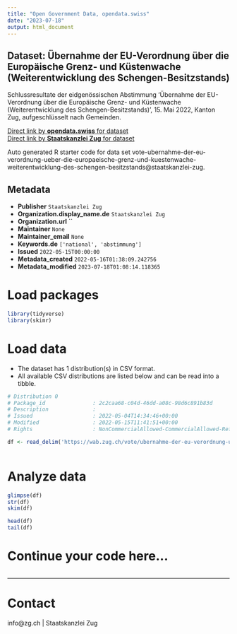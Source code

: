 ```yaml
---
title: "Open Government Data, opendata.swiss"
date: "2023-07-18"
output: html_document
---
```


## Dataset: Übernahme der EU-Verordnung über die Europäische Grenz- und Küstenwache (Weiterentwicklung des Schengen-Besitzstands)

Schlussresultate der eidgenössischen Abstimmung 'Übernahme der EU-Verordnung über die Europäische Grenz- und Küstenwache (Weiterentwicklung des Schengen-Besitzstands)', 15. Mai 2022, Kanton Zug, aufgeschlüsselt nach Gemeinden.

[Direct link by **opendata.swiss** for dataset](https://opendata.swiss/de/dataset/ubernahme-der-eu-verordnung-uber-die-europaische-grenz-und-kustenwache-weiterentwicklung-des-sc)<br>
[Direct link by **Staatskanzlei Zug** for dataset](https://wab.zug.ch/vote/ubernahme-der-eu-verordnung-ueber-die-europaeische-grenz-und-kuestenwache-weiterentwicklung-des-schengen-besitzstands/data)

Auto generated R starter code for data set vote-ubernahme-der-eu-verordnung-ueber-die-europaeische-grenz-und-kuestenwache-weiterentwicklung-des-schengen-besitzstands@staatskanzlei-zug.

## Metadata

- **Publisher** `Staatskanzlei Zug`
- **Organization.display_name.de** `Staatskanzlei Zug`
- **Organization.url** ``
- **Maintainer** `None`
- **Maintainer_email** `None`
- **Keywords.de** `['national', 'abstimmung']`
- **Issued** `2022-05-15T00:00:00`
- **Metadata_created** `2022-05-16T01:38:09.242756`
- **Metadata_modified** `2023-07-18T01:08:14.118365`


# Load packages

```r

library(tidyverse)
library(skimr)

```

# Load data

-   The dataset has 1 distribution(s) in CSV format.
-   All available CSV distributions are listed below and can be read into a tibble.

```r

# Distribution 0
# Package_id               : 2c2caa68-c04d-46dd-a08c-98d6c891b83d
# Description              : 
# Issued                   : 2022-05-04T14:34:46+00:00
# Modified                 : 2022-05-15T11:41:51+00:00
# Rights                   : NonCommercialAllowed-CommercialAllowed-ReferenceRequired

df <- read_delim('https://wab.zug.ch/vote/ubernahme-der-eu-verordnung-ueber-die-europaeische-grenz-und-kuestenwache-weiterentwicklung-des-schengen-besitzstands/data-csv')



```

# Analyze data

```r

glimpse(df)
str(df)
skim(df)

head(df)
tail(df)

```

# Continue your code here...

```r

```

------------------------------------------------------------------------

# Contact

info@zg.ch | Staatskanzlei Zug
